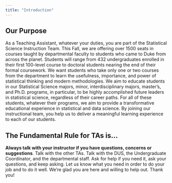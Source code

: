 ```yaml
---
title: "Introduction"
---
```


## Our Purpose {.unnumbered}

As a Teaching Assistant, whatever your duties, you are part of the Statistical Science Instruction Team. This Fall, we are offering over 1500 seats in courses taught by departmental faculty to students who came to Duke from across the planet. Students will range from 432 undergraduates enrolled in their first 100-level course to doctoral students nearing the end of their formal coursework. We want students who take only one or two courses from the department to learn the usefulness, importance, and power of statistical thinking and modern methodologies. We aim to educate students in our Statistical Science majors, minor, interdisciplinary majors, master's, and Ph.D. programs, in particular, to be highly accomplished future leaders in statistical science, regardless of their career paths. For all of these students, whatever their programs, we aim to provide a transformative educational experience in statistical and data science. By joining our instructional team, you help us to deliver a meaningful learning experience to each of our students.


## The Fundamental Rule for TAs is... {.unnumbered}

**Always talk with your instructor if you have questions, concerns or suggestions**. Talk with the other TAs. Talk with the DUS, the Undergraduate Coordinator, and the departmental staff. Ask for help if you need it, ask your questions, and keep asking. Let us know what you need in order to do your job and to do it well. We're glad you are here and willing to help out. Thank you!

